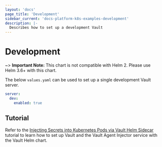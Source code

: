 ```yaml
---
layout: 'docs'
page_title: 'Development'
sidebar_current: 'docs-platform-k8s-examples-development'
description: |-
  Describes how to set up a development Vault
---
```


# Development

~> **Important Note:** This chart is not compatible with Helm 2. Please use Helm 3.6+ with this chart.

The below `values.yaml` can be used to set up a single development Vault server.

```yaml
server:
  dev:
    enabled: true
```

## Tutorial

Refer to the [Injecting Secrets into Kubernetes Pods via Vault Helm
Sidecar](https://learn.hashicorp.com/vault/getting-started-k8s/sidecar) tutorial
to learn how to set up Vault and the Vault Agent Injector service with the Vault Helm chart.
